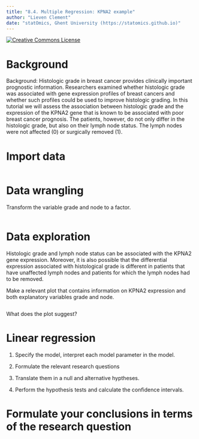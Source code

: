 ```yaml
---
title: "8.4. Multiple Regression: KPNA2 example"
author: "Lieven Clement"
date: "statOmics, Ghent University (https://statomics.github.io)"
---
```


<a rel="license" href="https://creativecommons.org/licenses/by-nc-sa/4.0"><img alt="Creative Commons License" style="border-width:0" src="https://i.creativecommons.org/l/by-nc-sa/4.0/88x31.png" /></a>

# Background

Background: Histologic grade in breast cancer provides clinically important
prognostic information. Researchers examined whether histologic grade was
associated with gene expression profiles of breast cancers and whether such
profiles could be used to improve histologic grading. In this tutorial we
will assess the association between histologic grade and the expression of
the KPNA2 gene that is known to be associated with poor breast cancer prognosis.
The patients, however, do not only differ in the histologic grade,
but also on their lymph node status. The lymph nodes were not affected (0)
or surgically removed (1).

# Import data

```r

```

# Data wrangling

Transform the variable grade and node to a factor.

```r

```

# Data exploration

Histologic grade and lymph node status can be associated with the KPNA2 gene
expression. Moreover, it is also possible that the differential expression
associated with histological grade is different in patients that have
unaffected lymph nodes and patients for which the lymph nodes had to be removed.

Make a relevant plot that contains information on KPNA2 expression and both
explanatory variables grade and node.

```r

```

What does the plot suggest?

# Linear regression

1. Specify the model, interpret each model parameter in the model.

2. Formulate the relevant research questions

3. Translate them in a null and alternative hyptheses.

4. Perform the hypothesis tests  and calculate the confidence intervals.

# Formulate your conclusions in terms of the research question
